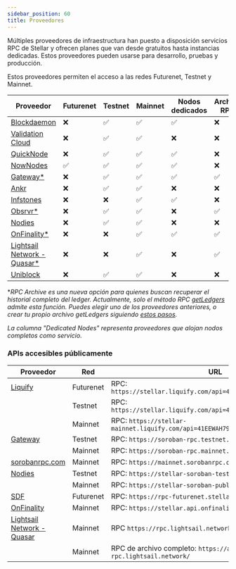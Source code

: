 ```yaml
---
sidebar_position: 60
title: Proveedores
---
```


Múltiples proveedores de infraestructura han puesto a disposición servicios RPC de Stellar y ofrecen planes que van desde gratuitos hasta instancias dedicadas. Estos proveedores pueden usarse para desarrollo, pruebas y producción.

Estos proveedores permiten el acceso a las redes Futurenet, Testnet y Mainnet.

| Proveedor                                                         | Futurenet | Testnet | Mainnet | Nodos dedicados | Archivo RPC |
| ----------------------------------------------------------------- | --------- | ------- | ------- | --------------- | ----------- |
| [Blockdaemon](https://www.blockdaemon.com/apply/soroban)          | ❌         | ✅       | ✅       | ✅               | ❌           |
| [Validation Cloud](https://app.validationcloud.io/)               | ❌         | ✅       | ✅       | ❌               | ❌           |
| [QuickNode](https://www.quicknode.com/docs/stellar)               | ❌         | ✅       | ✅       | ✅               | ❌           |
| [NowNodes](https://nownodes.io/nodes/stellar-xlm)                 | ✅         | ✅       | ✅       | ✅               | ❌           |
| [Gateway\*](https://gateway.fm/public-rpc/)                       | ❌         | ✅       | ✅       | ✅               | ✅           |
| [Ankr](https://www.ankr.com/rpc/advanced-api/)                    | ❌         | ✅       | ✅       | ❌               | ❌           |
| [Infstones](https://infstones.com/)                               | ❌         | ❌       | ✅       | ✅               | ❌           |
| [Obsrvr\*](https://www.withObsrvr.com/)                           | ❌         | ✅       | ✅       | ❌               | ✅           |
| [Nodies](https://nodies.org)                                      | ❌         | ✅       | ✅       | ❌               | ❌           |
| [OnFinality\*](https://onfinality.io/networks/stellar)            | ❌         | ❌       | ✅       | ✅               | ✅           |
| [Lightsail Network - Quasar\*](https://quasar.lightsail.network/) | ❌         | ❌       | ✅       | ❌               | ✅           |
| [Uniblock](https://www.uniblock.dev/)                             | ❌         | ✅       | ✅       | ❌               | ❌           |

\*_RPC Archive es una nueva opción para quienes buscan recuperar el historial completo del ledger. Actualmente, solo el método RPC [getLedgers](https://developers.stellar.org/docs/data/apis/rpc/api-reference/methods/getLedgers) admite esta función. Puedes elegir uno de los proveedores anteriores, o crear tu propio archivo getLedgers siguiendo [estos pasos](https://developers.stellar.org/docs/data/apis/rpc/admin-guide/data-lake-integration)._

_La columna "Dedicated Nodes" representa proveedores que alojan nodos completos como servicio._

### APIs accesibles públicamente

| Proveedor                                                       | Red       | URL                                                                     |
| --------------------------------------------------------------- | --------- | ----------------------------------------------------------------------- |
| [Liquify](https://www.liquify.io/)                              | Futurenet | RPC: `https://stellar.liquify.com/api=41EEWAH79Y5OCGI7/futurenet`       |
|                                                                 | Testnet   | RPC: `https://stellar.liquify.com/api=41EEWAH79Y5OCGI7/testnet`         |
|                                                                 | Mainnet   | RPC: `https://stellar-mainnet.liquify.com/api=41EEWAH79Y5OCGI7/mainnet` |
| [Gateway](https://gateway.fm/)                                  | Testnet   | RPC: `https://soroban-rpc.testnet.stellar.gateway.fm`                   |
|                                                                 | Mainnet   | RPC: `https://soroban-rpc.mainnet.stellar.gateway.fm`                   |
| [sorobanrpc.com](https://sorobanrpc.com/)                       | Mainnet   | RPC: `https://mainnet.sorobanrpc.com`                                   |
| [Nodies](https://nodies.org)                                    | Testnet   | RPC: `https://stellar-soroban-testnet-public.nodies.app`                |
|                                                                 | Mainnet   | RPC: `https://stellar-soroban-public.nodies.app`                        |
| [SDF](http://www.stellar.org)                                   | Futurenet | RPC: `https://rpc-futurenet.stellar.org`                                |
| [OnFinality](https://onfinality.io/networks/stellar)            | Mainnet   | RPC: `https://stellar.api.onfinality.io/public`                         |
| [Lightsail Network - Quasar](https://quasar.lightsail.network/) | Mainnet   | RPC `https://rpc.lightsail.network/`                                    |
|                                                                 | Mainnet   | RPC de archivo completo: `https://archive-rpc.lightsail.network/`       |
